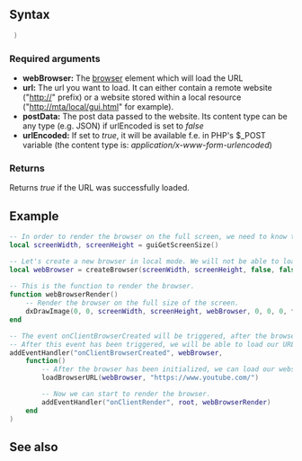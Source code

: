 
{{Client function}}
{{New feature/item|3.0150|1.5||
This function loads the specified URL.
}}

==Syntax==
<syntaxhighlight lang="lua"> )</syntaxhighlight>
{{OOP||[[/Element/Browser.md|browser]]:loadURL|url|getBrowserURL}}

===Required arguments===
*'''webBrowser:''' The [[/Element/Browser.md|browser]] element which will load the URL
*'''url:''' The url you want to load. It can either contain a remote website ("http://" prefix) or a website stored within a local resource ("http://mta/local/gui.html" for example).
*'''postData:''' The post data passed to the website. Its content type can be any type (e.g. JSON) if urlEncoded is set to ''false''
*'''urlEncoded:''' If set to ''true'', it will be available f.e. in PHP's $_POST variable (the content type is: ''application/x-www-form-urlencoded'')

{{Warning|The scheme for local files was changed recently. Please read [[/Local_Scheme_Handler.md|Local Scheme Handler]] for details.|true}}

===Returns===
Returns ''true'' if the URL was successfully loaded.

==Example==
<syntaxhighlight lang="lua">
-- In order to render the browser on the full screen, we need to know the dimensions.
local screenWidth, screenHeight = guiGetScreenSize()

-- Let's create a new browser in local mode. We will not be able to load an external URL.
local webBrowser = createBrowser(screenWidth, screenHeight, false, false)
	
-- This is the function to render the browser.
function webBrowserRender()
	-- Render the browser on the full size of the screen.
	dxDrawImage(0, 0, screenWidth, screenHeight, webBrowser, 0, 0, 0, tocolor(255,255,255,255), true)
end

-- The event onClientBrowserCreated will be triggered, after the browser has been initialized.
-- After this event has been triggered, we will be able to load our URL and start drawing.
addEventHandler("onClientBrowserCreated", webBrowser, 
	function()
		-- After the browser has been initialized, we can load our website.
		loadBrowserURL(webBrowser, "https://www.youtube.com/")

		-- Now we can start to render the browser.
		addEventHandler("onClientRender", root, webBrowserRender)
	end
)
</syntaxhighlight>

==See also==
{{CEF_functions}}